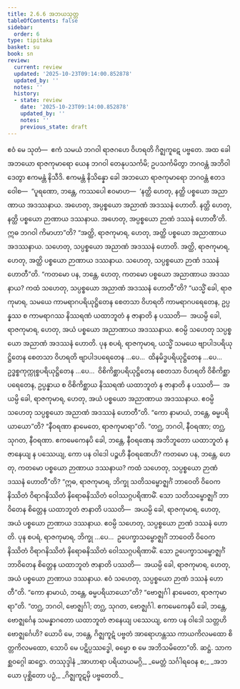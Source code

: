 ```yaml
---
title: 2.6.6 အဘယသုတ္တ
tableOfContents: false
sidebar:
  order: 6
type: tipitaka
basket: su
book: sn
review:
  current: review
  updated: '2025-10-23T09:14:00.852878'
  updated_by: ''
  notes: ''
  history:
  - state: review
    date: '2025-10-23T09:14:00.852878'
    updated_by: ''
    notes: ''
    previous_state: draft
---
```



<ReviewStatus review={frontmatter.review} showDetails={true} />

<HypothesisAnnotation frontmatter={frontmatter} />

<DynamicBreadcrumb />

<Division number="237" book="sn" e="ch" v="18" p="314">

<Paragraph number="654" book="sn">
ဧဝံ မေ သုတံ—  ဧကံ သမယံ ဘဂဝါ ရာဇဂဟေ ဝိဟရတိ ဂိဇ္ဈကူဋေ ပဗ္ဗတေ. အထ ခေါ အဘယော ရာဇကုမာရော ယေန ဘဂဝါ တေနုပသင်္ကမိ; ဥပသင်္ကမိတွာ ဘဂဝန္တံ အဘိဝါဒေတွာ ဧကမန္တံ နိသီဒိ. ဧကမန္တံ နိသိန္နော ခေါ အဘယော ရာဇကုမာရော ဘဂဝန္တံ ဧတဒဝေါစ—  “ပူရဏော, ဘန္တေ, ကဿပေါ ဧဝမာဟ—  ‘နတ္ထိ ဟေတု, နတ္ထိ ပစ္စယော အညာဏာယ အဒဿနာယ. အဟေတု, အပ္ပစ္စယော အညာဏံ အဒဿနံ ဟောတိ. နတ္ထိ ဟေတု, နတ္ထိ ပစ္စယော ဉာဏာယ ဒဿနာယ. အဟေတု, အပ္ပစ္စယော ဉာဏံ ဒဿနံ ဟောတီ’တိ. ဣဓ ဘဂဝါ ကိမာဟာ”တိ? “အတ္ထိ, ရာဇကုမာရ, ဟေတု, အတ္ထိ ပစ္စယော အညာဏာယ အဒဿနာယ. သဟေတု, သပ္ပစ္စယော အညာဏံ အဒဿနံ ဟောတိ. အတ္ထိ, ရာဇကုမာရ, ဟေတု, အတ္ထိ ပစ္စယော ဉာဏာယ ဒဿနာယ. သဟေတု, သပ္ပစ္စယော ဉာဏံ ဒဿနံ ဟောတီ”တိ.
</Paragraph>

<Paragraph number="655" book="sn">
“ကတမော ပန, ဘန္တေ, ဟေတု, ကတမော ပစ္စယော အညာဏာယ အဒဿနာယ? ကထံ သဟေတု, သပ္ပစ္စယော အညာဏံ အဒဿနံ ဟောတီ”တိ? “ယသ္မိံ ခေါ, ရာဇကုမာရ, သမယေ ကာမရာဂပရိယုဋ္ဌိတေန စေတသာ ဝိဟရတိ ကာမရာဂပရေတေန, ဥပ္ပန္နဿ စ ကာမရာဂဿ နိဿရဏံ ယထာဘူတံ န ဇာနာတိ န ပဿတိ—  အယမ္ပိ ခေါ, ရာဇကုမာရ, ဟေတု, အယံ ပစ္စယော အညာဏာယ အဒဿနာယ. ဧဝမ္ပိ သဟေတု သပ္ပစ္စယော အညာဏံ အဒဿနံ ဟောတိ.
</Paragraph>

<Paragraph number="656" book="sn">
ပုန စပရံ, ရာဇကုမာရ, ယသ္မိံ သမယေ ဗျာပါဒပရိယုဋ္ဌိတေန စေတသာ ဝိဟရတိ ဗျာပါဒပရေတေန …ပေ…  ထိနမိဒ္ဓပရိယုဋ္ဌိတေန …ပေ…  ဥဒ္ဓစ္စကုက္ကုစ္စပရိယုဋ္ဌိတေန …ပေ…  ဝိစိကိစ္ဆာပရိယုဋ္ဌိတေန စေတသာ ဝိဟရတိ ဝိစိကိစ္ဆာပရေတေန, ဥပ္ပန္နာယ စ ဝိစိကိစ္ဆာယ နိဿရဏံ ယထာဘူတံ န ဇာနာတိ န ပဿတိ—  အယမ္ပိ ခေါ, ရာဇကုမာရ, ဟေတု, အယံ ပစ္စယော အညာဏာယ အဒဿနာယ. ဧဝမ္ပိ သဟေတု သပ္ပစ္စယော အညာဏံ အဒဿနံ ဟောတီ”တိ.
</Paragraph>

<Paragraph number="657" book="sn">
“ကော နာမာယံ, ဘန္တေ, ဓမ္မပရိယာယော”တိ? “နီဝရဏာ နာမေတေ, ရာဇကုမာရာ”တိ. “တဂ္ဃ, ဘဂဝါ, နီဝရဏာ; တဂ္ဃ, သုဂတ, နီဝရဏာ. ဧကမေကေနပိ ခေါ, ဘန္တေ, နီဝရဏေန အဘိဘူတော ယထာဘူတံ န ဇာနေယျ န ပဿေယျ, ကော ပန ဝါဒေါ ပဉ္စဟိ နီဝရဏေဟိ?
</Paragraph>

<Paragraph number="658" book="sn">
ကတမော ပန, ဘန္တေ, ဟေတု, ကတမော ပစ္စယော ဉာဏာယ ဒဿနာယ? ကထံ သဟေတု, သပ္ပစ္စယော ဉာဏံ ဒဿနံ ဟောတီ”တိ? “ဣဓ, ရာဇကုမာရ, ဘိက္ခု သတိသမ္ဗောဇ္ဈင်္ဂံ ဘာဝေတိ ဝိဝေကနိဿိတံ ဝိရာဂနိဿိတံ နိရောဓနိဿိတံ ဝေါဿဂ္ဂပရိဏာမိံ. သော သတိသမ္ဗောဇ္ဈင်္ဂံ ဘာဝိတေန စိတ္တေန ယထာဘူတံ ဇာနာတိ ပဿတိ—  အယမ္ပိ ခေါ, ရာဇကုမာရ, ဟေတု, အယံ ပစ္စယော ဉာဏာယ ဒဿနာယ. ဧဝမ္ပိ သဟေတု, သပ္ပစ္စယော ဉာဏံ ဒဿနံ ဟောတိ.
</Paragraph>

<Paragraph number="659" book="sn">
ပုန စပရံ, ရာဇကုမာရ, ဘိက္ခု …ပေ…  ဥပေက္ခာသမ္ဗောဇ္ဈင်္ဂံ ဘာဝေတိ ဝိဝေကနိဿိတံ ဝိရာဂနိဿိတံ နိရောဓနိဿိတံ ဝေါဿဂ္ဂပရိဏာမိံ. သော ဥပေက္ခာသမ္ဗောဇ္ဈင်္ဂံ ဘာဝိတေန စိတ္တေန ယထာဘူတံ ဇာနာတိ ပဿတိ—  အယမ္ပိ ခေါ, ရာဇကုမာရ, ဟေတု, အယံ ပစ္စယော ဉာဏာယ ဒဿနာယ. ဧဝံ သဟေတု, သပ္ပစ္စယော ဉာဏံ ဒဿနံ ဟောတီ”တိ.
</Paragraph>

<Paragraph number="660" book="sn">
“ကော နာမာယံ, ဘန္တေ, ဓမ္မပရိယာယော”တိ? “ဗောဇ္ဈင်္ဂါ နာမေတေ, ရာဇကုမာရာ”တိ. “တဂ္ဃ, ဘဂဝါ, ဗောဇ္ဈင်္ဂါ; တဂ္ဃ, သုဂတ, ဗောဇ္ဈင်္ဂါ. ဧကမေကေနပိ ခေါ, ဘန္တေ, ဗောဇ္ဈင်္ဂေန သမန္နာဂတော ယထာဘူတံ ဇာနေယျ ပဿေယျ, ကော ပန ဝါဒေါ သတ္တဟိ ဗောဇ္ဈင်္ဂေဟိ? ယောပိ မေ, ဘန္တေ, ဂိဇ္ဈကူဋံ ပဗ္ဗတံ အာရောဟန္တဿ ကာယကိလမထော စိတ္တကိလမထော, သောပိ မေ ပဋိပ္ပဿဒ္ဓေါ, ဓမ္မော စ မေ အဘိသမိတော”တိ.

</Paragraph>
</Division>

<Paragraph number="661" type="center" book="sn">
ဆဋ္ဌံ.



</Paragraph>

<Paragraph number="662" type="center" book="sn">
သာကစ္ဆဝဂ္ဂေါ ဆဋ္ဌော.



</Paragraph>

<Paragraph number="663" type="center" book="sn">
တဿုဒ္ဒါနံ


</Paragraph>

<Paragraph number="664" type="verses" book="sn">
_အာဟာရာ ပရိယာယမဂ္ဂိ,_  
_မေတ္တံ သင်္ဂါရဝေန စ;_  
_အဘယော ပုစ္ဆိတော ပဉှံ,_  
_ဂိဇ္ဈကူဋမှိ ပဗ္ဗတေတိ._
</Paragraph>